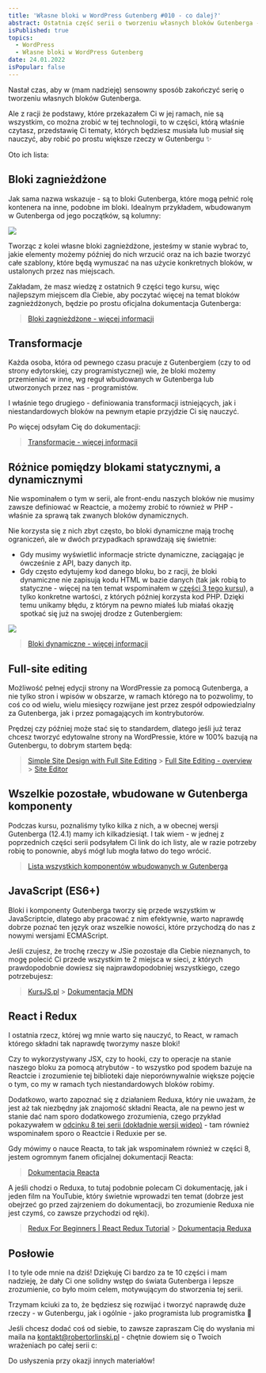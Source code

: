 ```yaml
---
title: 'Własne bloki w WordPress Gutenberg #010 - co dalej?'
abstract: Ostatnia część serii o tworzeniu własnych bloków Gutenberga - pokazuję w niej, co możesz przyswoić w dalszej kolejności, aby się rozwijać!
isPublished: true
topics:
  - WordPress
  - Własne bloki w WordPress Gutenberg
date: 24.01.2022
isPopular: false
---
```


Nastał czas, aby w (mam nadzieję) sensowny sposób zakończyć serię o tworzeniu własnych bloków Gutenberga.

Ale z racji że podstawy, które przekazałem Ci w jej ramach, nie są wszystkim, co można zrobić w tej technologii, to w części, którą właśnie czytasz, przedstawię Ci tematy, których będziesz musiała lub musiał się nauczyć, aby robić po prostu większe rzeczy w Gutenbergu ✨

Oto ich lista:

## Bloki zagnieżdżone

Jak sama nazwa wskazuje - są to bloki Gutenberga, które mogą pełnić rolę kontenera na inne, podobne im bloki. Idealnym przykładem, wbudowanym w Gutenberga od jego początków, są kolumny:

![](./kolumny.jpg)

Tworząc z kolei własne bloki zagnieżdżone, jesteśmy w stanie wybrać to, jakie elementy możemy później do nich wrzucić oraz na ich bazie tworzyć całe szablony, które będą wymuszać na nas użycie konkretnych bloków, w ustalonych przez nas miejscach.

Zakładam, że masz wiedzę z ostatnich 9 części tego kursu, więc najlepszym miejscem dla Ciebie, aby poczytać więcej na temat bloków zagnieżdżonych, będzie po prostu oficjalna dokumentacja Gutenberga:

> [Bloki zagnieżdżone - więcej informacji](https://developer.wordpress.org/block-editor/how-to-guides/block-tutorial/nested-blocks-inner-blocks/)

## Transformacje

Każda osoba, która od pewnego czasu pracuje z Gutenbergiem (czy to od strony edytorskiej, czy programistycznej) wie, że bloki możemy przemieniać w inne, wg reguł wbudowanych w Gutenberga lub utworzonych przez nas - programistów.

I właśnie tego drugiego - definiowania transformacji istniejących, jak i niestandardowych bloków na pewnym etapie przyjdzie Ci się nauczyć.

Po więcej odsyłam Cię do dokumentacji:

> [Transformacje - więcej informacji](https://developer.wordpress.org/block-editor/reference-guides/block-api/block-transforms/)

## Różnice pomiędzy blokami statycznymi, a dynamicznymi

Nie wspominałem o tym w serii, ale front-endu naszych bloków nie musimy zawsze definiować w Reactcie, a możemy zrobić to również w PHP - właśnie za sprawą tak zwanych bloków dynamicznych.

Nie korzysta się z nich zbyt często, bo bloki dynamiczne mają trochę ograniczeń, ale w dwóch przypadkach sprawdzają się świetnie:

- Gdy musimy wyświetlić informacje stricte dynamiczne, zaciągając je ówcześnie z API, bazy danych itp.
- Gdy często edytujemy kod danego bloku, bo z racji, że bloki dynamiczne nie zapisują kodu HTML w bazie danych (tak jak robią to statyczne - więcej na ten temat wspominałem w [części 3 tego kursu](/wordpress-gutenberg-003)), a tylko konkretne wartości, z których później korzysta kod PHP. Dzięki temu unikamy błędu, z którym na pewno miałeś lub miałaś okazję spotkać się już na swojej drodze z Gutenbergiem:

![](./blad.jpg)

> [Bloki dynamiczne - więcej informacji](https://developer.wordpress.org/block-editor/how-to-guides/block-tutorial/creating-dynamic-blocks/)

## Full-site editing

Możliwość pełnej edycji strony na WordPressie za pomocą Gutenberga, a nie tylko stron i wpisów w obszarze, w ramach którego na to pozwolimy, to coś co od wielu, wielu miesięcy rozwijane jest przez zespół odpowiedzialny za Gutenberga, jak i przez pomagających im kontrybutorów.

Prędzej czy później może stać się to standardem, dlatego jeśli już teraz chcesz tworzyć edytowalne strony na WordPressie, które w 100% bazują na Gutenbergu, to dobrym startem będą:

> [Simple Site Design with Full Site Editing](https://learn.wordpress.org/course/simple-site-design-with-full-site-editing/) > [Full Site Editing - overview](https://developer.wordpress.org/block-editor/getting-started/full-site-editing/) > [Site Editor](https://wordpress.org/support/article/site-editor/)

## Wszelkie pozostałe, wbudowane w Gutenberga komponenty

Podczas kursu, poznaliśmy tylko kilka z nich, a w obecnej wersji Gutenberga (12.4.1) mamy ich kilkadziesiąt. I tak wiem - w jednej z poprzednich części serii podsyłałem Ci link do ich listy, ale w razie potrzeby robię to ponownie, abyś mógł lub mogła łatwo do tego wrócić.

> [Lista wszystkich komponentów wbudowanych w Gutenberga](https://github.com/WordPress/gutenberg/tree/trunk/packages/components/src)

## JavaScript (ES6+)

Bloki i komponenty Gutenberga tworzy się przede wszystkim w JavaScriptcie, dlatego aby pracować z nim efektywnie, warto naprawdę dobrze poznać ten język oraz wszelkie nowości, które przychodzą do nas z nowymi wersjami ECMAScript.

Jeśli czujesz, że trochę rzeczy w JSie pozostaje dla Ciebie nieznanych, to mogę polecić Ci przede wszystkim te 2 miejsca w sieci, z których prawdopodobnie dowiesz się najprawdopodobniej wszystkiego, czego potrzebujesz:

> [KursJS.pl](http://kursjs.pl/) > [Dokumentacja MDN](https://developer.mozilla.org/en-US/docs/Web/javascript)

## React i Redux

I ostatnia rzecz, której wg mnie warto się nauczyć, to React, w ramach którego składni tak naprawdę tworzymy nasze bloki!

Czy to wykorzystywany JSX, czy to hooki, czy to operacje na stanie naszego bloku za pomocą atrybutów - to wszystko pod spodem bazuje na Reactcie i zrozumienie tej biblioteki daje nieporównywalnie większe pojęcie o tym, co my w ramach tych niestandardowych bloków robimy.

Dodatkowo, warto zapoznać się z działaniem Reduxa, który nie uważam, że jest aż tak niezbędny jak znajomość składni Reacta, ale na pewno jest w stanie dać nam sporo dodatkowego zrozumienia, czego przykład pokazywałem w [odcinku 8 tej serii (dokładnie wersji wideo)](https://www.youtube.com/watch?v=a6CtXekVir8) - tam również wspominałem sporo o Reactcie i Reduxie per se.

Gdy mówimy o nauce Reacta, to tak jak wspominałem również w części 8, jestem ogromnym fanem oficjalnej dokumentacji Reacta:

> [Dokumentacja Reacta](https://reactjs.org/docs/getting-started.html)

A jeśli chodzi o Reduxa, to tutaj podobnie polecam Ci dokumentację, jak i jeden film na YouTubie, który świetnie wprowadzi ten temat (dobrze jest obejrzeć go przed zajrzeniem do dokumentacji, bo zrozumienie Reduxa nie jest czymś, co zawsze przychodzi od ręki).

> [Redux For Beginners | React Redux Tutorial](https://www.youtube.com/watch?v=CVpUuw9XSjY) > [Dokumentacja Reduxa](https://redux.js.org/introduction/getting-started)

## Posłowie

I to tyle ode mnie na dziś! Dziękuję Ci bardzo za te 10 części i mam nadzieję, że dały Ci one solidny wstęp do świata Gutenberga i lepsze zrozumienie, co było moim celem, motywującym do stworzenia tej serii.

Trzymam kciuki za to, że będziesz się rozwijać i tworzyć naprawdę duże rzeczy - w Gutenbergu, jak i ogólnie - jako programista lub programistka 🚀

Jeśli chcesz dodać coś od siebie, to zawsze zapraszam Cię do wysłania mi maila na [kontakt@robertorlinski.pl](mailto:kontakt@robertorlinski.pl) - chętnie dowiem się o Twoich wrażeniach po całej serii c:

Do usłyszenia przy okazji innych materiałów!
